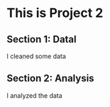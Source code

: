 # This is Project 2

## Section 1: Datal

I cleaned some data

## Section 2: Analysis

I analyzed the data